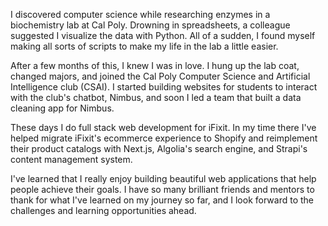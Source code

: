 I discovered computer science while researching enzymes in a biochemistry lab at Cal Poly.
Drowning in spreadsheets, a colleague suggested I visualize the data with Python.
All of a sudden, I found myself making all sorts of scripts to make my life in the lab a little easier.

After a few months of this, I knew I was in love.
I hung up the lab coat, changed majors, and joined the Cal Poly Computer Science and Artificial Intelligence club (CSAI).
I started building websites for students to interact with the club's chatbot, Nimbus, and soon I led a team that built a data cleaning app for Nimbus.

These days I do full stack web development for iFixit.
In my time there I've helped migrate iFixit's ecommerce experience to Shopify and reimplement their product catalogs with Next.js, Algolia's search engine, and Strapi's content management system.

I've learned that I really enjoy building beautiful web applications that help people achieve their goals.
I have so many brilliant friends and mentors to thank for what I've learned on my journey so far, and I look forward to the challenges and learning opportunities ahead.
